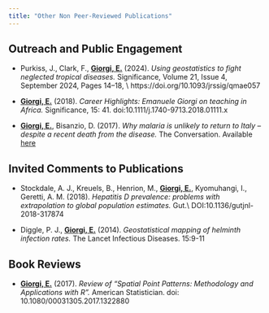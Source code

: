 ```yaml
---
title: "Other Non Peer-Reviewed Publications"
---
```


## Outreach and Public Engagement {#outreach}

-   Purkiss, J., Clark, F., **<u>Giorgi, E.</u>** (2024). *Using geostatistics to fight neglected tropical diseases.* Significance, Volume 21, Issue 4, September 2024, Pages 14–18, \\ https://doi.org/10.1093/jrssig/qmae057

-   **<u>Giorgi, E.</u>** (2018). *Career Highlights: Emanuele Giorgi on teaching in Africa.* Significance, 15: 41. doi:10.1111/j.1740-9713.2018.01111.x

-   **<u>Giorgi, E.</u>**, Bisanzio, D. (2017). *Why malaria is unlikely to return to Italy – despite a recent death from the disease.* The Conversation. Available [here](https://theconversation.com/why-malaria-is-unlikely-to-return-to-italy-despite-a-recent-death-from-the-disease-83663)

## Invited Comments to Publications {#comments}

-   Stockdale, A. J., Kreuels, B., Henrion, M., **<u>Giorgi, E.</u>**, Kyomuhangi, I., Geretti, A. M. (2018). *Hepatitis D prevalence: problems with extrapolation to global population estimates.* Gut.\\ DOI:10.1136/gutjnl-2018-317874

-   Diggle, P. J., **<u>Giorgi, E.</u>** (2014). *Geostatistical mapping of helminth infection rates.* The Lancet Infectious Diseases. 15:9-11

## Book Reviews {#reviews}

-   **<u>Giorgi, E.</u>** (2017). *Review of "Spatial Point Patterns: Methodology and Applications with R".* American Statistician. doi: 10.1080/00031305.2017.1322880
